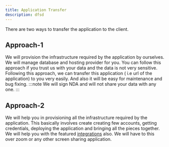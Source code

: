 ```yaml
---
title: Application Transfer
description: dfsd
---
```



There are two ways to transfer the application to the client.

## Approach-1

We will provision the infrastructure required by the application by ourselves. We will manage database and hosting provider for you.
You can follow this approach if you trust us with your data and the data is not very sensitive. Following this approach, we can transfer this application ( i.e url of the application) to you very easily. And also it will be easy for maintenance and bug fixing.
:::note
We will sign NDA and will not share your data with any one.
:::

## Approach-2

We will help you in provisioning all the infrastructure required by the application. This basically involves create creating few accounts, getting credentials, deploying the application and bringing all the pieces together. We will help you with the featured [integrations](/guides/6-integrations) also. We will have to this over zoom or any other screen sharing application.

<div class="not-content">
  <Comments />
</div>
